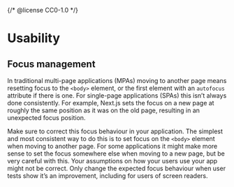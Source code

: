 {/* @license CC0-1.0 */}


<Meta title="Docs/Design Guidelines/Usability" />

# Usability

## Focus management

In traditional multi-page applications (MPAs) moving to another page means resetting focus to the `<body>` element,
or the first element with an `autofocus` attribute if there is one.
For single-page applications (SPAs) this isn’t always done consistently.
For example, Next.js sets the focus on a new page at roughly the same position as it was on the old page,
resulting in an unexpected focus position.

Make sure to correct this focus behaviour in your application.
The simplest and most consistent way to do this is to set focus on the `<body>` element when moving to another page.
For some applications it might make more sense to set the focus somewhere else when moving to a new page,
but be very careful with this.
Your assumptions on how your users use your app might not be correct.
Only change the expected focus behaviour when user tests show it’s an improvement,
including for users of screen readers.
